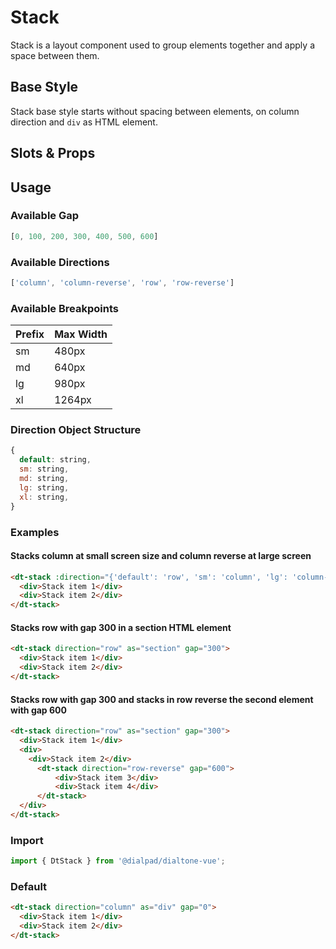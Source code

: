 
# Stack

<Subtitle>
  Stack is a layout component used to group elements together and apply a space between them.
</Subtitle>

## Base Style

Stack base style starts without spacing between elements, on column direction and `div` as HTML element.

## Slots & Props

<ArgsTable of={DtStack} />

## Usage

### Available Gap

```js
[0, 100, 200, 300, 400, 500, 600]
```

### Available Directions

```js
['column', 'column-reverse', 'row', 'row-reverse']
```

### Available Breakpoints

| Prefix | Max Width |
| -- | ------ |
| sm | 480px  |
| md | 640px  |
| lg | 980px  |
| xl | 1264px |

### Direction Object Structure

```js
{
  default: string,
  sm: string,
  md: string,
  lg: string,
  xl: string,
}
```

### Examples

#### Stacks column at small screen size and column reverse at large screen

```html
<dt-stack :direction="{'default': 'row', 'sm': 'column', 'lg': 'column-reverse'}" as="article" gap="100">
  <div>Stack item 1</div>
  <div>Stack item 2</div>
</dt-stack>
```

#### Stacks row with gap 300 in a section HTML element

```html
<dt-stack direction="row" as="section" gap="300">
  <div>Stack item 1</div>
  <div>Stack item 2</div>
</dt-stack>
```

#### Stacks row with gap 300 and stacks in row reverse the second element with gap 600

```html
<dt-stack direction="row" as="section" gap="300">
  <div>Stack item 1</div>
  <div>
    <div>Stack item 2</div>
      <dt-stack direction="row-reverse" gap="600">
          <div>Stack item 3</div>
          <div>Stack item 4</div>
      </dt-stack>
  </div>
</dt-stack>
```

### Import

```jsx
import { DtStack } from '@dialpad/dialtone-vue';
```

### Default

```html
<dt-stack direction="column" as="div" gap="0">
  <div>Stack item 1</div>
  <div>Stack item 2</div>
</dt-stack>
```
